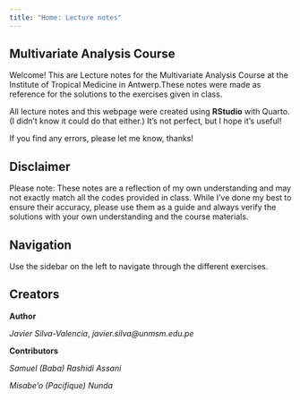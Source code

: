 ```yaml
---
title: "Home: Lecture notes"
---
```


## Multivariate Analysis Course

Welcome! This are Lecture notes for the Multivariate Analysis Course at the Institute of Tropical Medicine in Antwerp.These notes were made as reference for the solutions to the exercises given in class.

All lecture notes and this webpage were created using **RStudio** with Quarto. (I didn't know it could do that either.) It's not perfect, but I hope it's useful!

If you find any errors, please let me know, thanks!

## Disclaimer

Please note: These notes are a reflection of my own understanding and may not exactly match all the codes provided in class. While I've done my best to ensure their accuracy, please use them as a guide and always verify the solutions with your own understanding and the course materials.

## Navigation

Use the sidebar on the left to navigate through the different exercises.

## Creators

**Author**

*Javier Silva-Valencia*, *javier.silva@unmsm.edu.pe*

**Contributors**

*Samuel (Baba) Rashidi Assani*

*Misabe'o (Pacifique) Nunda*


